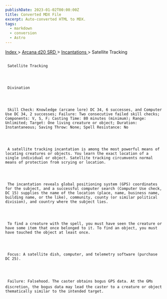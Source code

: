 ```yaml
---
publishDate: 2023-01-02T00:00:00Z
title: Converted MDX File
excerpt: Auto-converted HTML to MDX.
tags:
  - markdown
  - conversion
  - Astro
---
```







[
      Index
     ](-index)
     >
     [
      Arcana d20 SRD
     ](arcana-d20-srd-index)
     >
     [
      Incantations
     ](arcana-d20-srd-incantations-index)
     > Satellite Tracking
    





## 
     Satellite Tracking
    



     Divination
    



     Skill Check: Knowledge (arcane lore) DC 34, 6 successes, and Computer Use DC 34, 2 successes; Failure: Two consecutive failed skill checks; Components: V, S, F; Casting Time: 80 minutes (minimum); Range: Unlimited; Target: One living creature or object; Duration: Instantaneous; Saving Throw: None; Spell Resistance: No
    



     A satellite tracking incantation is among the most powerful means of locating creatures or objects. You learn the exact location of a single individual or object. Satellite tracking circumvents normal means of protection from scrying or location.
    



     The incantation reveals global positioning system (GPS) coordinates for the subject, and a successful computer search (Computer Use check, DC 15) supplies the name of the location (place, name, business name, building name, or the like), community, county (or similar political division), and country where the subject lies.
    



     To find a creature with the spell, you must have seen the creature or have some item that once belonged to it. To find an object, you must have touched the object at least once.
    



     Focus: A satellite dish, computer, and telemetry software (purchase DC 25).
    



     Failure: Falsehood. The caster obtains bogus GPS data. At the GMs discretion, the bogus data may lead the caster to a creature or object thematically similar to the intended target.
    




